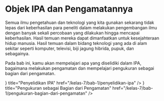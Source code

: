 # Objek IPA dan Pengamatannya

Semua ilmu pengetahuan dan teknologi yang kita gunakan sekarang tidak lepas dari keberhasilan para peneliti dalam melakukan pengembangan ilmu dengan banyak sekali percobaan yang dilakukan hingga mencapai keberhasilan. Hasil temuan mereka dapat dimanfaatkan untuk kesejahteraan hidup manusia. Hasil temuan dalam bidang teknologi yang ada di alam sekitar seperti komputer, televisi, biji jagung hibrida, pupuk, dan sebagainya.

Pada bab ini, kamu akan mempelajari apa yang diselidiki dalam IPA, bagaimana melakukan pengamatan dan mempelajari pengukuran sebagai bagian dari pengamatan.


<Cards>
  <Card icon={<EyeIcon />} title="Penyelidikan IPA" href="/kelas-7/bab-1/penyelidikan-ipa" />
  <Card icon={<BiRuler className="w-6 h-6" />} title="Pengukuran sebagai Bagian dari Pengamatan" href="/kelas-7/bab-1/pengukuran-bagian-dari-pengamatan" />
</Cards

>
